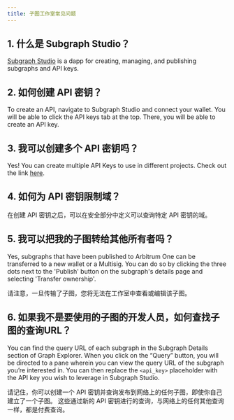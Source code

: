 ```yaml
---
title: 子图工作室常见问题
---
```


## 1. 什么是 Subgraph Studio？

[Subgraph Studio](https://thegraph.com/studio/) is a dapp for creating, managing, and publishing subgraphs and API keys.

## 2. 如何创建 API 密钥？

To create an API, navigate to Subgraph Studio and connect your wallet. You will be able to click the API keys tab at the top. There, you will be able to create an API key.

## 3. 我可以创建多个 API 密钥吗？

Yes! You can create multiple API Keys to use in different projects. Check out the link [here](https://thegraph.com/studio/apikeys/).

## 4. 如何为 API 密钥限制域？

在创建 API 密钥之后，可以在安全部分中定义可以查询特定 API 密钥的域。

## 5. 我可以把我的子图转给其他所有者吗？

Yes, subgraphs that have been published to Arbitrum One can be transferred to a new wallet or a Multisig. You can do so by clicking the three dots next to the 'Publish' button on the subgraph's details page and selecting 'Transfer ownership'.

请注意，一旦传输了子图，您将无法在工作室中查看或编辑该子图。

## 6. 如果我不是要使用的子图的开发人员，如何查找子图的查询URL？

You can find the query URL of each subgraph in the Subgraph Details section of Graph Explorer. When you click on the “Query” button, you will be directed to a pane wherein you can view the query URL of the subgraph you’re interested in. You can then replace the `<api_key>` placeholder with the API key you wish to leverage in Subgraph Studio.

请记住，你可以创建一个 API 密钥并查询发布到网络上的任何子图，即使你自己建立了一个子图。 这些通过新的 API 密钥进行的查询，与网络上的任何其他查询一样，都是付费查询。
